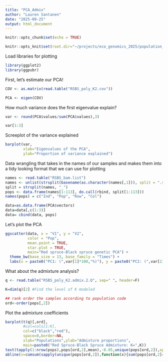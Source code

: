```yaml
---
title: "PCA_Admix"
author: "Lauren Santanen"
date: "2025-09-25"
output: html_document
---
```


```r
knitr::opts_chunk$set(echo = TRUE)

knitr::opts_knit$set(root.dir="~/projects/eco_genomics_2025/population_genomics/myresults/ANGSD/PCA_ADMIX/")
```

Load libraries for plotting

```r
library(ggplot2)
library(ggpubr)
```
First, let's estimate our PCA!

```r
COV <- as.matrix(read.table("RSBS_poly_K2.cov"))

PCA <- eigen(COV)
```


How much variance does the first eigenvalue explain?

```r
var <- round(PCA$values/sum(PCA$values),3)

var[1:3]
```

Screeplot of the variance explained

```r
barplot(var, 
        xlab="Eigenvalues of the PCA", 
        ylab="Proportion of variance explained")
```

Data wrangling that takes in the names of our samples and makes them into a tidy looking format that we can use for plotting

```r
names <- read.table("RSBS_bam.list")
names <- unlist(strsplit(basename(as.character(names[,1])), split = ".sorted.rmdup.bam"))
split = strsplit(names, "_")
pops <- data.frame(names[1:113], do.call(rbind, split[1:113]))
names(pops) = c("Ind", "Pop", "Row", "Col")

data=as.data.frame(PCA$vectors)
data=data[,c(1:3)]
data= cbind(data, pops)
```
Let's plot the PCA

```r
ggscatter(data, x = "V1", y = "V2",
          color = "Pop",
          mean.point = TRUE,
          star.plot = TRUE,
          main="Red spruce-Black spruce genetic PCA") +
  theme_bw(base_size = 13, base_family = "Times") +
  labs(x = paste0("PC1: (",var[1]*100,"%)"), y = paste0("PC2: (",var[2]*100,"%)"))
```
What about the admixture analysis?

```r
q <- read.table("RSBS_poly_K2.admix.2.Q", sep=" ", header=F)

K=dim(q)[2] #Find the level of K modeled

## rank order the samples according to population code
ord<-order(pops[,2])
```

Plot the admixture coefficients 

```r
barplot(t(q)[,ord],
        #col=cols[1:K],
        col=c("black","red"),
        space=0,border=NA,
        xlab="Populations",ylab="Admixture proportions",
        main=paste0("Red Spruce-Black Spruce Admixture: K=",K))
text(tapply(1:nrow(pops),pops[ord,2],mean),-0.05,unique(pops[ord,2]),xpd=T,cex=0.75,srt=45)
abline(v=cumsum(sapply(unique(pops[ord,2]),function(x){sum(pops[ord,2]==x)})),col=1,lwd=1.2)
```


